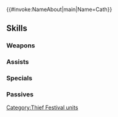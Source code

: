 {{#invoke:NameAbout|main|Name=Cath}}{{HeroPage Tabs}}
{{Hero Infobox
|Name=Cath
|Title=Caper Captain
|WeaponType=Blue Tome
|MoveType=Cavalry
|Origin=Fire Emblem: The Binding Blade
|Gender=Female
|actorEN=Antonia Flynn
|actorJP=矢作紗友里
|artist=ぷきゅのすけ
|additionDate=August 8, 2022
|releaseDate=August 9, 2022
|cv1=5
|cv2=4900500
|TagID=怪盗キャス
|InternalID=835
|Properties=special
|description=Leader of a group of thieves who steal from the rich. Eager to recruit strong members into her crew. Appears in Fire Emblem: The Binding Blade.
}}
{{Stats Page
|Lv1HP=17|Lv1ATK=7|Lv1SPD=13|Lv1DEF=4|Lv1RES=5
|GRHP=50|GRATK=70|GRSPD=70|GRDEF=40|GRRES=40
}}
==Skills==
===Weapons===
{{Weapons Table
|weapon1=Thunder
|weapon1Default=1
|weapon1Unlock=1
|weapon2=Elthunder
|weapon2Default=2
|weapon2Unlock=2
|weapon3=Thoron
|weapon3Default=4
|weapon3Unlock=3
|weapon4=Lofty Leaflet
|weapon4Default=5
|weapon4Unlock=5
}}
===Assists===
{{Assists Table
|assist1=Draw Back
|assist1Default=4
|assist1Unlock=3
}}
===Specials===
{{Specials Table}}
===Passives===
{{Passives Table
|passiveA1=Atk/Spd Push 1
|passiveA2=Atk/Spd Push 2
|passiveA3=Atk/Spd Push 3
|passiveA4=Atk/Spd Push 4
|passiveA1Unlock=2
|passiveA2Unlock=3
|passiveA3Unlock=4
|passiveA4Unlock=5
|passiveB1=Atk/Res Snag 1
|passiveB2=Atk/Res Snag 2
|passiveB3=Atk/Res Snag 3
|passiveB1Unlock=1
|passiveB2Unlock=2
|passiveB3Unlock=4
|passiveC1=Blue Feud 1
|passiveC2=Blue Feud 2
|passiveC3=Blue Feud 3
|passiveC1Unlock=3
|passiveC2Unlock=4
|passiveC3Unlock=5
}}
{{Heroes Navbox}}
[[Category:Thief Festival units]]